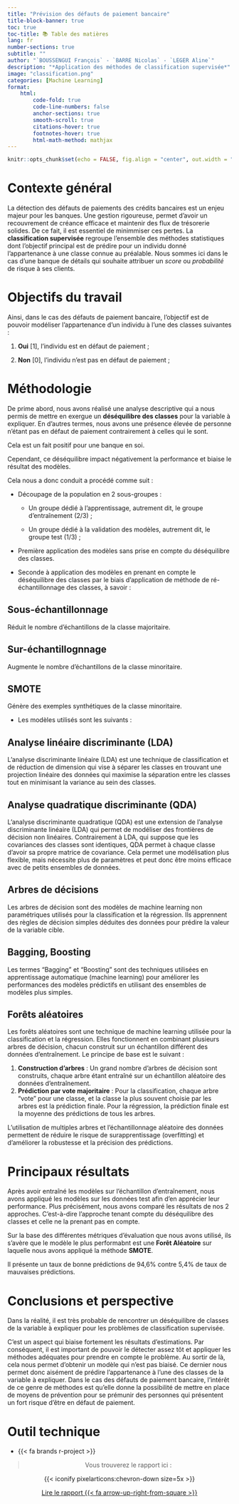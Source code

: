 ```yaml
---
title: "Prévision des défauts de paiement bancaire"
title-block-banner: true
toc: true
toc-title: 📚 Table des matières
lang: fr
number-sections: true
subtitle: ""
author: "`BOUSSENGUI François` - `BARRE Nicolas` - `LEGER Aline`"
description: "*Application des méthodes de classification supervisée*"
image: "classification.png"
categories: [Machine Learning]
format:
    html:
        code-fold: true 
        code-line-numbers: false
        anchor-sections: true
        smooth-scroll: true
        citations-hover: true
        footnotes-hover: true
        html-math-method: mathjax
---
```


```r
knitr::opts_chunk$set(echo = FALSE, fig.align = "center", out.width = "100%")
```

# Contexte général

La détection des défauts de paiements des crédits bancaires est un enjeu majeur pour les banques. Une gestion rigoureuse, permet d'avoir un recouvrement de créance efficace et maintenir des flux de trésorerie solides. De ce fait, il est essentiel de minimmiser ces pertes. La **classification supervisée** regroupe l'ensemble des méthodes statistiques dont l'objectif principal est de prédire pour un individu donné l'appartenance à une classe connue au préalable. Nous sommes ici dans le cas d'une banque de détails qui souhaite attribuer un *score* ou *probabilité* de risque à ses clients. 

# Objectifs du travail

Ainsi, dans le cas des défauts de paiement bancaire, l'objectif est de pouvoir modéliser l'appartenance d'un individu à l'une des classes suivantes :

1.  **Oui** [1], l'individu est en défaut de paiement ;

2.  **Non** [0], l'individu n'est pas en défaut de paiement ;


# Méthodologie

De prime abord, nous avons réalisé une analyse descriptive qui a nous permis de mettre en exergue un **déséquilibre des classes** pour la variable à expliquer. En d'autres termes, nous avons une présence élevée de personne n'étant pas en défaut de paiement contrairement à celles qui le sont. 

Cela est un fait positif pour une banque en soi. 

Cependant, ce déséquilibre impact négativement la performance et biaise le résultat des modèles.  

Cela nous a donc conduit a procédé comme suit :


*   Découpage de la population en 2 sous-groupes :

    +   Un groupe dédié à l'apprentissage, autrement dit, le groupe d'entraînement (2/3) ;

    +   Un groupe dédié à la validation des modèles, autrement dit, le groupe test (1/3) ;

*   Première application des modèles sans prise en compte du déséquilibre des classes. 

*   Seconde à application des modèles en prenant en compte le déséquilibre des classes par le biais d'application de méthode de ré-échantillonnage des classes, à savoir :

::: {.callout-tip icon=false collapse="true"}
## Sous-échantillonnage

Réduit le nombre d'échantillons de la classe majoritaire.

:::

::: {.callout-tip icon=false collapse="true"}
## Sur-échantillognnage

Augmente le nombre d'échantillons de la classe minoritaire.

:::
    
::: {.callout-tip icon=false collapse="true"}
##  SMOTE

Génère des exemples synthétiques de la classe minoritaire.

:::

* Les modèles utilisés sont les suivants :

::: {.callout-tip icon=false collapse="true"}
## Analyse linéaire discriminante (LDA)

L'analyse discriminante linéaire (LDA) est une technique de classification et de réduction de dimension qui vise à séparer les classes en trouvant une projection linéaire des données qui maximise la séparation entre les classes tout en minimisant la variance au sein des classes. 

:::

::: {.callout-tip icon=false collapse="true"}
## Analyse quadratique discriminante (QDA)

L'analyse discriminante quadratique (QDA) est une extension de l'analyse discriminante linéaire (LDA) qui permet de modéliser des frontières de décision non linéaires. Contrairement à LDA, qui suppose que les covariances des classes sont identiques, QDA permet à chaque classe d'avoir sa propre matrice de covariance. Cela permet une modélisation plus flexible, mais nécessite plus de paramètres et peut donc être moins efficace avec de petits ensembles de données.
:::
 
::: {.callout-tip icon=false collapse="true"}   
## Arbres de décisions

Les arbres de décision sont des modèles de machine learning non paramétriques utilisés pour la classification et la régression. Ils apprennent des règles de décision simples déduites des données pour prédire la valeur de la variable cible.

:::
  
::: {.callout-tip icon=false collapse="true"} 
## Bagging, Boosting

Les termes "Bagging" et "Boosting" sont des techniques utilisées en apprentissage automatique (machine learning) pour améliorer les performances des modèles prédictifs en utilisant des ensembles de modèles plus simples.

:::

::: {.callout-tip icon=false collapse="true"}
## Forêts aléatoires

Les forêts aléatoires sont une technique de machine learning utilisée pour la classification et la régression. Elles fonctionnent en combinant plusieurs arbres de décision, chacun construit sur un échantillon différent des données d'entraînement. Le principe de base est le suivant :

1. **Construction d'arbres** : Un grand nombre d'arbres de décision sont construits, chaque arbre étant entraîné sur un échantillon aléatoire des données d'entraînement.
2. **Prédiction par vote majoritaire** : Pour la classification, chaque arbre "vote" pour une classe, et la classe la plus souvent choisie par les arbres est la prédiction finale. Pour la régression, la prédiction finale est la moyenne des prédictions de tous les arbres.

L'utilisation de multiples arbres et l'échantillonnage aléatoire des données permettent de réduire le risque de surapprentissage (overfitting) et d'améliorer la robustesse et la précision des prédictions.

:::   

   

# Principaux résultats

Après avoir entraîné les modèles sur l'échantillon d'entraînement, nous avons appliqué les modèles sur les données test afin d'en apprécier leur performance. Plus précisément, nous avons comparé les résultats de nos 2 approches. C'est-à-dire l'approche tenant compte du déséquilibre des classes et celle ne la prenant pas en compte.

Sur la base des différentes métriques d'évaluation que nous avons utilisé, ils s'avère que le modèle le plus performabnt est une **Forêt Aléatoire** sur laquelle nous avons appliqué la méthode **SMOTE**. 

Il présente un taux de bonne prédictions de 94,6% contre 5,4% de taux de mauvaises prédictions.

# Conclusions et perspective

Dans la réalité, il est très probable de rencontrer un déséquilibre de classes de la variable à expliquer pour les problèmes de classification supervisée. 

C'est un aspect qui biaise fortement les résultats d'estimations. Par conséquent, il est important de pouvoir le détecter assez tôt et appliquer les méthodes adéquates pour prendre en compte le problème. Au sortir de là, cela nous permet d'obtenir un modèle qui n'est pas biaisé. Ce dernier nous permet donc aisément de prédire l'appartenance à l'une des classes de la variable à expliquer. Dans le cas des défauts de paiement bancaire, l'intérêt de ce genre de méthodes est qu'elle donne la possibilité de mettre en place de moyens de prévention pour se prémunir des personnes qui présentent un fort risque d'être en défaut de paiement. 

# Outil technique 

- {{< fa brands r-project >}}


::: {style="text-align:center;"}

> Vous trouverez le rapport ici :

::: chevron-styling
{{< iconify pixelarticons:chevron-down size=5x >}}
:::
:::

::: {style="text-align:center;"}
[Lire le rapport {{< fa arrow-up-right-from-square >}}](ml.pdf){.btn .btn-outline-primary .btn .center role="button"}
:::

